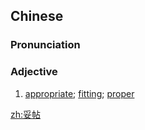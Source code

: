 ==Chinese==
{{zh-forms}}

===Pronunciation===
{{zh-pron
|m=tuǒtiē
|c=to5 tip3
|mn=qz:thò-thiap/xm,zz:thó-thiap
|cat=a
}}

===Adjective===
{{zh-adj}}

# [[appropriate]]; [[fitting]]; [[proper]]

[[zh:妥帖]]